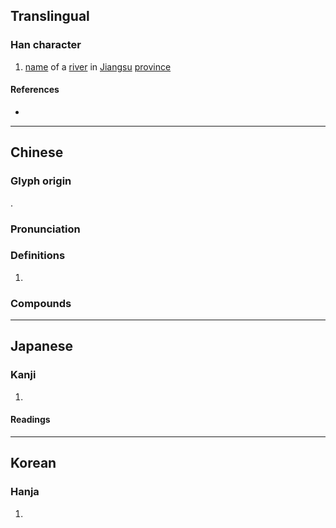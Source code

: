 {{character info}}
==Translingual==

===Han character===
{{Han char|rn=85|rad=水|as=08|sn=11|four=38132|canj=EDCI|ids=⿰氵松}}

# [[name]] of a [[river]] in [[Jiangsu]] [[province]]

====References====
* {{Han ref|kx=0630.090|dkj=17651|dj=1032.100|hdz=31643.010|uh=6DDE|ud=28126|bh=B253|bd=45651}}

----

==Chinese==
{{zh-forms}}

===Glyph origin===
{{Han etym}}
{{Han compound|水|alt1=氵|松|c1=s|c2=p|t1=river|ls=psc}}.

===Pronunciation===
{{zh-pron
|m=sōng
|c=sung1
|mc=y
|oc=y
|cat=
}}

===Definitions===
{{zh-hanzi}}

# {{rfdef|zh}}

===Compounds===
{{zh-der|吳淞江|淞滬之戰|淞滬鐵路|霧淞|霿淞|雺淞}}

----

==Japanese==

===Kanji===
{{ja-kanji|grade=|rs=水08}}

# {{rfdef|ja|sort=水08}}

====Readings====
{{ja-readings
|goon=しゅ
|kanon=しょう
|kun=}}

----

==Korean==

===Hanja===
{{ko-hanja|hangeul=[[송]]|eumhun=|rv=song|mr=song|y=song}}

# {{rfdef|ko|sort=水08}}